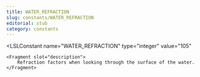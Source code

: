 ```yaml
---
title: WATER_REFRACTION
slug: constants/WATER_REFRACTION
editorial: stub
category: constants
---
```


<LSLConstant
	name="WATER_REFRACTION"
	type="integer"
	value="105"
>
	<Fragment slot="description">
		Refraction factors when looking through the surface of the water.
	</Fragment>
</LSLConstant>
